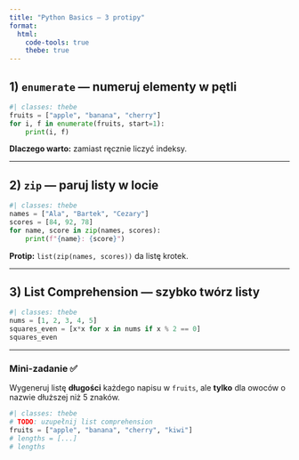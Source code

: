 ```yaml
---
title: "Python Basics — 3 protipy"
format:
  html:
    code-tools: true
    thebe: true
---
```


## 1) `enumerate` — numeruj elementy w pętli
```python
#| classes: thebe
fruits = ["apple", "banana", "cherry"]
for i, f in enumerate(fruits, start=1):
    print(i, f)
```

**Dlaczego warto:** zamiast ręcznie liczyć indeksy.

---

## 2) `zip` — paruj listy w locie
```python
#| classes: thebe
names = ["Ala", "Bartek", "Cezary"]
scores = [84, 92, 78]
for name, score in zip(names, scores):
    print(f"{name}: {score}")
```

**Protip:** `list(zip(names, scores))` da listę krotek.

---

## 3) List Comprehension — szybko twórz listy
```python
#| classes: thebe
nums = [1, 2, 3, 4, 5]
squares_even = [x*x for x in nums if x % 2 == 0]
squares_even
```

---

### Mini-zadanie ✅
Wygeneruj listę **długości** każdego napisu w `fruits`, ale **tylko** dla owoców o nazwie dłuższej niż 5 znaków.

```python
#| classes: thebe
# TODO: uzupełnij list comprehension
fruits = ["apple", "banana", "cherry", "kiwi"]
# lengths = [...]
# lengths
```